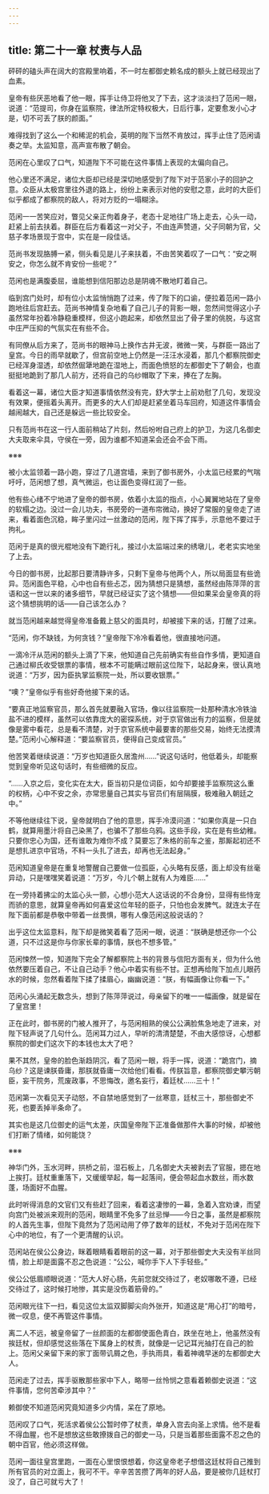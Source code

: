 ```yaml
---
---
---
```

title: 第二十一章 杖责与人品
---




砰砰的磕头声在阔大的宫殿里响着，不一时左都御史赖名成的额头上就已经现出了血素。

皇帝有些厌恶地看了他一眼，挥手让侍卫将他叉了下去，这才淡淡扫了范闲一眼，说道：“范提司，你身在监察院，律法所定特权极大，日后行事，定要愈发小心才是，切不可丢了朕的颜面。”

难得找到了这么一个和稀泥的机会，英明的陛下当然不肯放过，挥手止住了范闲请奏之举。太监知意，高声宣布散了朝会。

范闲在心里叹了口气，知道陛下不可能在这件事情上表现的太偏向自己。

他心里还不满足，诸位大臣却已经是深切地感受到了陛下对于范家小子的回护之意。众臣从太极宫里往外退的路上，纷纷上来表示对他的安慰之意，此时的大臣们似乎都成了都察院的敌人，将对方贬的一塌糊涂。

范闲一一苦笑应对，瞥见父亲正佝着身子，老态十足地往广场上走去，心头一动，赶紧上前去扶着。群臣在后方看着这一对父子，不由连声赞道，父子同朝为官，父慈子孝场景现于宫中，实在是一段佳话。

范尚书发现胳膊一紧，侧头看见是儿子来扶着，不由苦笑着叹了一口气：“安之啊安之，你怎么就不肯安份一些呢？”

范闲也是满腹委屈，谁能想到信阳那边总是阴魂不散地盯着自己。

临到宫门处时，却有位小太监悄悄跑了过来，传了陛下的口谕，便拉着范闲一路小跑地往后宫赶去。范尚书神情复杂地看了自己儿子的背影一眼，忽然间觉得这小子虽然常年扮着冷静稳重模样，但这小跑起来，却依然显出了骨子里的佻脱，与这宫中庄严压抑的气氛实在有些不合。

有同僚从后方来了，范尚书的眼神马上换作古井无波，微微一笑，与群臣一路出了皇宫。今日的雨早就歇了，但宫前空地上仍然是一汪汪水浸着，那几个都察院御史已经浑身湿透，却依然倔犟地跪在湿地上，而面色愤怒的左都御史下了朝会，也直挺挺地跪到了那几人前方，还将自己的乌纱帽取了下来，捧在了左胸。

看着这一幕，诸位大臣才知道事情依然没有完，舒大学士上前劝慰了几句，发现没有效果，便摇着头离开。而更多的大人们却是赶紧坐着马车回府，知道这件事情会越闹越大，自己还是躲远一些比较安全。

只有范尚书在这一行人面前稍站了片刻，然后吩咐自己府上的护卫，为这几名御史大夫取来伞具，守侯在一旁，因为谁都不知道呆会还会不会下雨。

※※※

被小太监领着一路小跑，穿过了几道宫墙，来到了御书房外，小太监已经累的气喘吁吁，范闲想了想，真气微运，也让面色变得红润了一些。

他有些心绪不宁地进了皇帝的御书房，依着小太监的指点，小心翼翼地站在了皇帝的软榻之边。没过一会儿功夫，书房旁的一道布帘微动，换好了常服的皇帝走了进来，看着面色沉稳，眸子里闪过一丝激动的范闲，陛下挥了挥手，示意他不要过于拘礼。

范闲于是真的很光棍地没有下跪行礼，接过小太监端过来的绣墩儿，老老实实地坐了上去。

今日的御书房，比起那日要清静许多，只剩下皇帝与他两个人，所以局面显有些诡异。范闲面色平稳，心中也自有些忐忑，因为猜想只是猜想，虽然经由陈萍萍的言语和这一世以来的诸多细节，早就已经证实了这个猜想——但如果呆会皇帝真的将这个猜想挑明的话——自己该怎么办？

就当范闲越来越觉得皇帝准备戴上慈父的面具时，却被接下来的话，打醒了过来。

“范闲，你不缺钱，为何贪钱？”皇帝陛下冷冷看着他，很直接地问道。

一滴冷汗从范闲的额头上滴了下来，他知道自己先前确实有些自作多情，更知道自己通过柳氏收受银票的事情，根本不可能瞒过眼前这位陛下，站起身来，很认真地说道：“万岁，因为臣执掌监察院一处，所以要收银票。”

“噢？”皇帝似乎有些好奇他接下来的话。

“要真正地监察官员，那么首先就要融入官场，像以往监察院一处那种清水冷铁油盐不进的模样，虽然可以依靠庞大的密探系统，对于京官做出有力的监察，但是就像是雾中看花，总是看不清楚，对于京官系统中最要害的那些交易，始终无法摸清楚。”范闲小心解释道：“要监察官员，便得自己变成官员。”

他苦笑着继续说道：“万岁也知道臣久居澹州……”说这句话时，他低着头，却能察觉到皇帝听见这句话时，有些细微的反应。

“……入京之后，变化实在太大，臣当初只是位词臣，如今却要接手监察院这么重的权柄，心中不安之余，亦常思量自己其实与官员们有层隔膜，极难融入朝廷之中。”

不等他继续往下说，皇帝就明白了他的意思，挥手冷漠问道：“如果你真是一只白鹤，就算用墨汁将自己染黑了，也骗不了那些乌鸦。这些手段，实在是有些幼稚。只要你忠心为国，还有谁敢为难你不成？莫要忘了朱格的前车之鉴，那厮起初还不是想扎进京中官场，不料一头扎了进去，却再也无法起身。”

范闲知道皇帝是在重复地警醒自己要做一位孤臣，心头略有反感，面上却没有丝毫异动，只是嘿嘿笑着说道：“万岁，今儿个朝上就有人为难臣……”

在一旁持着拂尘的太监心头一颤，心想小范大人这话说的不合身份，显得有些恃宠而骄的意思，就算皇帝再如何喜爱这位年轻的臣子，只怕也会发脾气。就连太子在陛下面前都是恭敬中带着一丝畏惧，哪有人像范闲这般说话的？

出乎这位太监意料，陛下却是微笑着看了范闲一眼，说道：“朕确是想还你一个公道，只不过这是你与你家长辈的事情，朕也不想多管。”

范闲悚然一惊，知道陛下完全了解都察院上书的背景与信阳方面有关，但为什么他依然要压着自己，不让自己动手？他心中着实有些不甘。正想再给陛下加点儿眼药水的时候，忽然看着陛下揉了揉眉心，幽幽说道：“朕，有幅画像让你看一下。”

范闲心头涌起无数念头，想到了陈萍萍说过，母亲留下的唯一一幅画像，就是留在了皇宫里！

正在此时，御书房的门被人推开了，与范闲相熟的侯公公满脸焦急地走了进来，对陛下轻声说了几句什么。范闲耳力过人，早听的清清楚楚，不由大感惊讶，心想都察院的御史们这次下的本钱也太大了吧？

果不其然，皇帝的脸色渐趋阴沉，看了范闲一眼，将手一挥，说道：“跪宫门，摘乌纱？这是谏朕昏庸，那朕就昏庸一次给他们看看。传朕旨意，都察院御史攀污朝臣，妄干院务，荒废政事，不思悔改，邀名妄行，着廷杖……三十！”

范闲第一次看见天子动怒，不自禁地感觉到了一丝寒意，廷杖三十，那些御史不死，也要丢掉半条命了。

其实也是这几位御史的运气太差，庆国皇帝陛下正准备做那件大事的时候，却被他们打断了情绪，如何能饶？

※※※

神华门外，玉水河畔，拱桥之前，湿石板上，几名御史大夫被剥去了官服，摁在地上挨打。廷杖重重落下，又缓缓举起，每一起落间，便会带起血水数丝，雨水数蓬，场面好不血腥。

此时听得消息的文官们又有些赶了回来，看着这凄惨的一幕，急着入宫劝谏，而望向宫门处被派来观刑的范闲，眼睛里不免多了丝忌惮——今日之事，虽然是都察院的人首先生事，但陛下竟然为了范闲动用了停了数年的廷杖，不免对于范闲在陛下心中的地位，有了一个更清醒的认识。

范闲站在侯公公身边，眯着眼睛看着眼前的这一幕，对于那些御史大夫没有半丝同情，脸上却是面露不忍之色说道：“公公，喊你手下人下手轻些。”

侯公公低眉顺眼说道：“范大人好心肠，先前您就交待过了，老奴哪敢不遵，已经交待过了，这时候打地惨，其实是没伤着筋骨的。”

范闲眼光往下一扫，看见这位太监双脚脚尖向外张开，知道这是“用心打”的暗号，微一叹息，便不再管这件事情。

离二人不远，被皇帝留了一丝颜面的左都御使面色青白，跌坐在地上，他虽然没有挨廷杖，但却感觉这些落在下属身上的杖责，就像是一记记耳光抽打在自己的脸上。范闲父亲留下来的家丁面带讥屑之色，手执雨具，看着神魂早迷的左都御史大人。

范闲走了过去，挥手驱散那些家中下人，略带一丝怜悯之意看着赖御史说道：“这件事情，您何苦牵涉其中？”

赖御使不知道范闲究竟知道多少内情，呆在了原地。

范闲叹了口气，死活求着侯公公暂时停了杖责，单身入宫去向圣上求情。他不是看不得血腥，也不是想放这些敢撩拨自己的御史一马，只是当着那些面露不忍之色的朝中百官，他必须这样做。

范闲一面往皇宫里跑，一面在心里恨恨想着，你这皇帝老子想借这廷杖将自己推到所有官员的对立面上，我可不干。辛辛苦苦攒了两年的好人品，要是被你几廷杖打没了，自己可就亏大了！